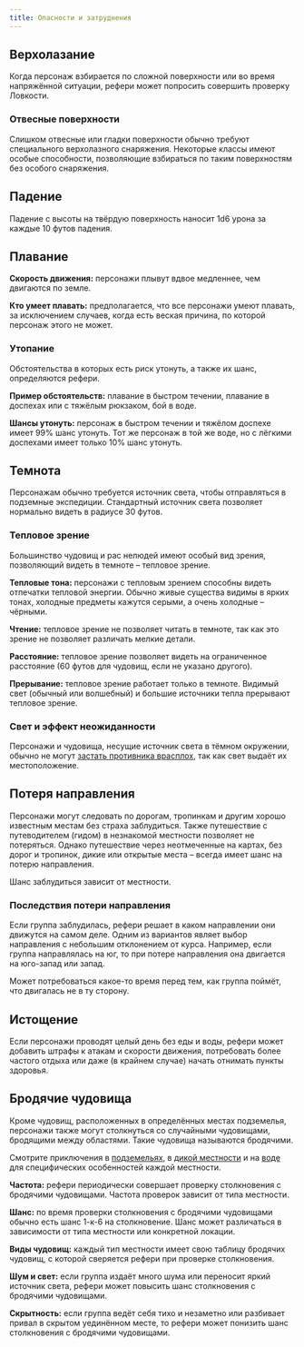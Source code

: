 ```yaml
---
title: Опасности и затруднения
---
```



## Верхолазание

Когда персонаж взбирается по сложной поверхности или во время напряжённой ситуации, рефери может попросить совершить проверку Ловкости.

### Отвесные поверхности

Слишком отвесные или гладки поверхности обычно требуют специального верхолазного снаряжения. Некоторые классы имеют особые способности, позволяющие взбираться по таким поверхностям без особого снаряжения.

## Падение

Падение с высоты на твёрдую поверхность наносит 1d6 урона за каждые 10 футов падения.

## Плавание

**Скорость движения:** персонажи плывут вдвое медленнее, чем двигаются по земле.

**Кто умеет плавать:** предполагается, что все персонажи умеют плавать, за исключением случаев, когда есть веская причина, по которой персонаж этого не может.

### Утопание

Обстоятельства в которых есть риск утонуть, а также их шанс, определяются рефери.

**Пример обстоятельств:** плавание в быстром течении, плавание в доспехах или с тяжёлым рюкзаком, бой в воде.

**Шансы утонуть:** персонаж в быстром течении и тяжёлом доспехе имеет 99% шанс утонуть. Тот же персонаж в той же воде, но с лёгкими доспехами имеет только 10% шанс утонуть.

## Темнота

Персонажам обычно требуется источник света, чтобы отправляться в подземные экспедиции. Стандартный источник света позволяет нормально видеть в радиусе 30 футов.

### Тепловое зрение

Большинство чудовищ и рас нелюдей имеют особый вид зрения, позволяющий видеть в темноте – тепловое зрение.

**Тепловые тона:** персонажи с тепловым зрением способны видеть отпечатки тепловой энергии. Обычно живые существа видимы в ярких тонах, холодные предметы кажутся серыми, а очень холодные – чёрными.

**Чтение:** тепловое зрение не позволяет читать в темноте, так как это зрение не позволяет различать мелкие детали.

**Расстояние:** тепловое зрение позволяет видеть на ограниченное расстояние (60 футов для чудовищ, если не указано другого).

**Прерывание:** тепловое зрение работает только в темноте. Видимый свет (обычный или волшебный) и большие источники тепла прерывают тепловое зрение.

### Свет и эффект неожиданности

Персонажи и чудовища, несущие источник света в тёмном окружении, обычно не могут [застать противника врасплох](../../encounters/encounters#эффект-неожиданности), так как свет выдаёт их местоположение.

## Потеря направления

Персонажи могут следовать по дорогам, тропинкам и другим хорошо известным местам без страха заблудиться. Также путешествие с путеводителем (гидом) в незнакомой местности позволяет не потеряться. Однако путешествие через неотмеченные на картах, без дорог и тропинок, дикие или открытые места – всегда имеет шанс на потерю направления.

Шанс заблудиться зависит от местности.

<LinkCard
  title="Приключения в дикой местности: Потеря направления"
  href="./wilderness-adventuring#потеря-направления"
/>
<LinkCard
  title="Приключения на воде: Потеря курса"
  href="./waterborne-adventuring#потеря-курса"
/>

### Последствия потери направления

Если группа заблудилась, рефери решает в каком направлении они движутся на самом деле. Одним из вариантов являет выбор направления с небольшим отклонением от курса. Например, если группа направлялась на юг, то при потере направления она двигается на юго-запад или запад.

Может потребоваться какое-то время перед тем, как группа поймёт, что двигалась не в ту сторону.

## Истощение

Если персонажи проводят целый день без еды и воды, рефери может добавить штрафы к атакам и скорости движения, потребовать более частого отдыха или даже (в крайнем случае) начать отнимать пункты здоровья.

## Бродячие чудовища

Кроме чудовищ, расположенных в определённых местах подземелья, персонажи также могут столкнуться со случайными чудовищами, бродящими между областями. Такие чудовища называются бродячими.

Смотрите приключения в [подземельях](./dungeon-adventuring), в [дикой местности](./wilderness-adventuring) и на [воде](./waterborne-adventuring) для специфических особенностей каждой местности.

**Частота:** рефери периодически совершает проверку столкновения с бродячими чудовищами. Частота проверок зависит от типа местности.

**Шанс:** по время проверки столкновения с бродячими чудовищами обычно есть шанс 1-к-6 на столкновение. Шанс может различаться в зависимости от типа местности или конкретной локации.

**Виды чудовищ:** каждый тип местности имеет свою таблицу бродячих чудовищ, с которой сверяется рефери при проверке столкновения.

**Шум и свет:** если группа издаёт много шума или переносит яркий источник света, рефери может повысить шанс столкновения с бродячими чудовищами.

**Скрытность:** если группа ведёт себя тихо и незаметно или разбивает привал в скрытом уединённом месте, то рефери может понизить шанс столкновения с бродячими чудовищами.
